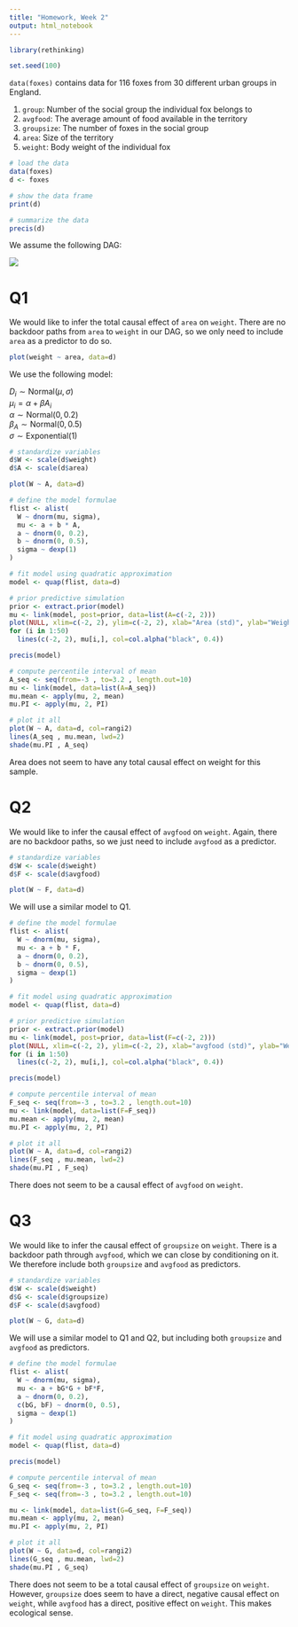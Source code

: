 ```yaml
---
title: "Homework, Week 2"
output: html_notebook
---
```


```r
library(rethinking)

set.seed(100)
```

`data(foxes)` contains data for 116 foxes from 30 different urban groups in England.

1. `group`: Number of the social group the individual fox belongs to
2. `avgfood`: The average amount of food available in the territory
3. `groupsize`: The number of foxes in the social group
4. `area`: Size of the territory
5. `weight`: Body weight of the individual fox

```r
# load the data
data(foxes)
d <- foxes

# show the data frame 
print(d)

# summarize the data
precis(d)
```

We assume the following DAG:

![](week03_dag.png)

# Q1

We would like to infer the total causal effect of `area` on `weight`. There are no backdoor paths from `area` to `weight` in our DAG, so we only need to include `area` as a predictor to do so.

```r
plot(weight ~ area, data=d)
```
We use the following model:

$D_i \sim \text{Normal}(\mu, \sigma)$ \
$\mu_i = \alpha + \beta A_i$ \
$\alpha \sim \text{Normal}(0, 0.2)$ \
$\beta_A \sim \text{Normal}(0, 0.5)$ \
$\sigma \sim \text{Exponential}(1)$

```r
# standardize variables
d$W <- scale(d$weight)
d$A <- scale(d$area)

plot(W ~ A, data=d)
```

```r
# define the model formulae
flist <- alist(
  W ~ dnorm(mu, sigma),
  mu <- a + b * A,
  a ~ dnorm(0, 0.2),
  b ~ dnorm(0, 0.5),
  sigma ~ dexp(1)
)

# fit model using quadratic approximation
model <- quap(flist, data=d)
```

```r
# prior predictive simulation
prior <- extract.prior(model)
mu <- link(model, post=prior, data=list(A=c(-2, 2)))
plot(NULL, xlim=c(-2, 2), ylim=c(-2, 2), xlab="Area (std)", ylab="Weight (std)")
for (i in 1:50)
  lines(c(-2, 2), mu[i,], col=col.alpha("black", 0.4))
```

```r
precis(model)
```

```r
# compute percentile interval of mean
A_seq <- seq(from=-3 , to=3.2 , length.out=10)
mu <- link(model, data=list(A=A_seq))
mu.mean <- apply(mu, 2, mean)
mu.PI <- apply(mu, 2, PI)

# plot it all
plot(W ~ A, data=d, col=rangi2)
lines(A_seq , mu.mean, lwd=2)
shade(mu.PI , A_seq)
```

Area does not seem to have any total causal effect on weight for this sample.

# Q2

We would like to infer the causal effect of `avgfood` on `weight`. Again, there are no backdoor paths, so we just need to include `avgfood` as a predictor.

```r
# standardize variables
d$W <- scale(d$weight)
d$F <- scale(d$avgfood)

plot(W ~ F, data=d)
```

We will use a similar model to Q1.

```r
# define the model formulae
flist <- alist(
  W ~ dnorm(mu, sigma),
  mu <- a + b * F,
  a ~ dnorm(0, 0.2),
  b ~ dnorm(0, 0.5),
  sigma ~ dexp(1)
)

# fit model using quadratic approximation
model <- quap(flist, data=d)
```

```r
# prior predictive simulation
prior <- extract.prior(model)
mu <- link(model, post=prior, data=list(F=c(-2, 2)))
plot(NULL, xlim=c(-2, 2), ylim=c(-2, 2), xlab="avgfood (std)", ylab="Weight (std)")
for (i in 1:50)
  lines(c(-2, 2), mu[i,], col=col.alpha("black", 0.4))
```

```r
precis(model)
```

```r
# compute percentile interval of mean
F_seq <- seq(from=-3 , to=3.2 , length.out=10)
mu <- link(model, data=list(F=F_seq))
mu.mean <- apply(mu, 2, mean)
mu.PI <- apply(mu, 2, PI)

# plot it all
plot(W ~ A, data=d, col=rangi2)
lines(F_seq , mu.mean, lwd=2)
shade(mu.PI , F_seq)
```

There does not seem to be a causal effect of `avgfood` on `weight`.

# Q3

We would like to infer the causal effect of `groupsize` on `weight`. There is a backdoor path through `avgfood`, which we can close by conditioning on it. We therefore include both `groupsize` and `avgfood` as predictors.

```r
# standardize variables
d$W <- scale(d$weight)
d$G <- scale(d$groupsize)
d$F <- scale(d$avgfood)

plot(W ~ G, data=d)
```

We will use a similar model to Q1 and Q2, but including both `groupsize` and `avgfood` as predictors.

```r
# define the model formulae
flist <- alist(
  W ~ dnorm(mu, sigma),
  mu <- a + bG*G + bF*F,
  a ~ dnorm(0, 0.2),
  c(bG, bF) ~ dnorm(0, 0.5),
  sigma ~ dexp(1)
)

# fit model using quadratic approximation
model <- quap(flist, data=d)
```

```r
precis(model)
```

```r
# compute percentile interval of mean
G_seq <- seq(from=-3 , to=3.2 , length.out=10)
F_seq <- seq(from=-3 , to=3.2 , length.out=10)

mu <- link(model, data=list(G=G_seq, F=F_seq))
mu.mean <- apply(mu, 2, mean)
mu.PI <- apply(mu, 2, PI)

# plot it all
plot(W ~ G, data=d, col=rangi2)
lines(G_seq , mu.mean, lwd=2)
shade(mu.PI , G_seq)
```

There does not seem to be a total causal effect of `groupsize` on `weight`. However, `groupsize` does seem to have a direct, negative causal effect on `weight`, while `avgfood` has a direct, positive effect on `weight`. This makes ecological sense.